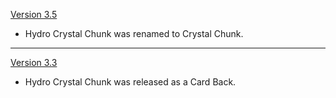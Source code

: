 {{Change History/Header}}
[[Version 3.5]]
* Hydro Crystal Chunk was renamed to Crystal Chunk.
----
[[Version 3.3]]
* Hydro Crystal Chunk was released as a Card Back.